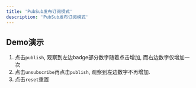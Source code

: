 ```yaml
---
title: 'PubSub发布订阅模式'
description: 'PubSub发布订阅模式'
---
```



## Demo演示
1. 点击`publish`, 观察到左边badge部分数字随着点击增加, 而右边数字仅增加一次
2. 点击`unsubscribe`再点击`publish`, 观察到左边数字不再增加.
3. 点击`reset`重置
<PubSubDemo/>